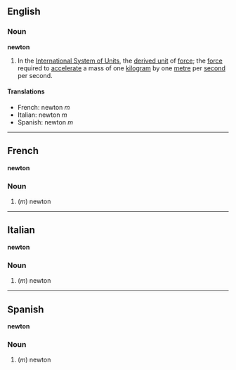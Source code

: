 ==English==
===Noun===
'''newton'''

#In the [[International System of Units]], the [[derived unit]] of [[force]]; the [[force]] required to [[accelerate]] a mass of one [[kilogram]] by one [[metre]] per [[second]] per second.

====Translations====

*French: newton ''m''
*Italian: newton ''m''
*Spanish: newton ''m''

----

==French==
'''newton'''

===Noun===

#(''m'') newton

----

==Italian==
'''newton'''

===Noun===

#(''m'') newton

----

==Spanish==
'''newton'''

===Noun===

#(''m'') newton